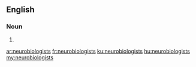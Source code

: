 ==English==

===Noun===
{{head|en|plural}}

# {{plural of|neurobiologist|lang=en}}

[[ar:neurobiologists]]
[[fr:neurobiologists]]
[[ku:neurobiologists]]
[[hu:neurobiologists]]
[[my:neurobiologists]]